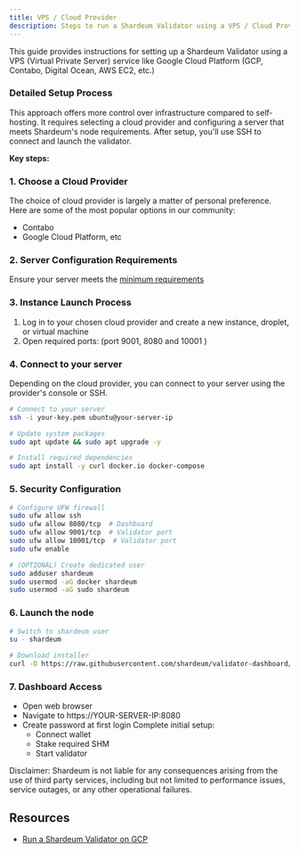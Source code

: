 ```yaml
---
title: VPS / Cloud Provider
description: Steps to run a Shardeum Validator using a VPS / Cloud Provider
---
```


This guide provides instructions for setting up a Shardeum Validator using a VPS (Virtual Private Server) service like Google Cloud Platform (GCP, Contabo, Digital Ocean, AWS EC2, etc.)

### Detailed Setup Process

This approach offers more control over infrastructure compared to self-hosting. It requires selecting a cloud provider and configuring a server that meets Shardeum's node requirements. After setup, you'll use SSH to connect and launch the validator.

**Key steps:**
### 1. Choose a Cloud Provider
The choice of cloud provider is largely a matter of personal preference. Here are some of the most popular options in our community:
  - Contabo
  - Google Cloud Platform, etc

### 2. Server Configuration Requirements
Ensure your server meets the [minimum requirements](/docs/node/run/validator/self-host#minimum-hardware-requirements)

### 3. Instance Launch Process
1. Log in to your chosen cloud provider and create a new instance, droplet, or virtual machine
2. Open required ports: (port 9001, 8080 and 10001 )

### 4. Connect to your server

Depending on the cloud provider, you can connect to your server using the provider's console or SSH.

```bash
# Connect to your server
ssh -i your-key.pem ubuntu@your-server-ip

# Update system packages
sudo apt update && sudo apt upgrade -y

# Install required dependencies
sudo apt install -y curl docker.io docker-compose
```

### 5. Security Configuration

```bash
# Configure UFW firewall
sudo ufw allow ssh
sudo ufw allow 8080/tcp  # Dashboard
sudo ufw allow 9001/tcp  # Validator port
sudo ufw allow 10001/tcp  # Validator port
sudo ufw enable

# (OPTIONAL) Create dedicated user
sudo adduser shardeum
sudo usermod -aG docker shardeum
sudo usermod -aG sudo shardeum
```

### 6. Launch the node

```bash
# Switch to shardeum user
su - shardeum

# Download installer
curl -O https://raw.githubusercontent.com/shardeum/validator-dashboard/dev/installer.sh && chmod +x installer.sh && ./installer.sh
```

### 7. Dashboard Access

- Open web browser
- Navigate to https://YOUR-SERVER-IP:8080
- Create password at first login
Complete initial setup:
  - Connect wallet
  - Stake required SHM
  - Start validator


<Callout>
Disclaimer: Shardeum is not liable for any consequences arising from the use of third party services, including but not limited to performance issues, service outages, or any other operational failures.
</Callout>

## Resources

- [Run a Shardeum Validator on GCP](https://kenny-io.hashnode.dev/how-to-run-a-shardeum-validator-node-on-gcp)
